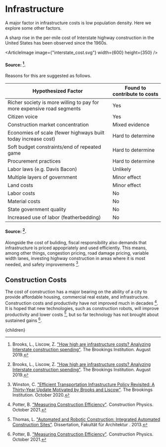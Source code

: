 


# Infrastructure

A major factor in infrastructure costs is low population density. Here we explore some other factors.

A sharp rise in the per-mile cost of Interstate highway construction in the United States has been observed since the 1960s.

<ArticleImage image={"interstate_cost.svg"} width={600} height={350} />
#### Source: [^1].

Reasons for this are suggested as follows.

<div className="table-wrapper">

| Hypothesized Factor | 	Found to contribute to costs |
|---|---|
| Richer society is more willing to pay for more expensive road segments | Yes |
| Citizen voice | Yes |
| Construction market concentration | Mixed evidence |
| Economies of scale (fewer highways built today increase cost) | Hard to determine |
| Soft budget constraints/end of repeated game | Hard to determine |
| Procurement practices | Hard to determine |
| Labor laws (e.g. Davis Bacon) | Unlikely  |
| Multiple layers of government | Minor effect |
| Land costs | Minor effect |
| Labor costs | No |
| Material costs | No |
| State government quality | No |
| Increased use of labor (featherbedding) | No |

</div>

#### Source: [^1].

Alongside the cost of buliding, fiscal responsibility also demands that infrastructure is priced appopriately and used efficiently. This means, among other things, congestion pricing, road damage pricing, variable width lanes, investing highway construction in areas where it is most needed, and safety improvements [^4].

## Construction Costs
The cost of construction has a major bearing on the ability of a city to provide affordable housing, commercial real estate, and infrastructure. Construction costs and productivity have not improved much in decades [^2]. It is hoped that new technologies, such as construction robots, will improve productivity and lower costs [^3], but so far technology has not brought about sustained gains [^2].

[^1]: Brooks, L., Liscow, Z. ["How high are infrastructure costs? Analyzing Interstate construction spending"](https://www.brookings.edu/research/how-high-are-infrastructure-costs/). The Brookings Institution. August 2019.

[^2]: Potter, B. ["Measuring Construction Efficiency"](https://constructionphysics.substack.com/p/measuring-construction-efficiency). Construction Physics. October 2021.

[^3]: Thomas, L. ["Automated and Robotic Construction: Integrated Automated Construction Sites"](https://mediatum.ub.tum.de/1131018). Dissertation, Fakultät für Architektur . 2013.

[^4]: Winston, C. ["Efficient Transportation Infrastructure Policy Revisited: A Thirty-Year Update Motivated by Brooks and Liscow"](https://www.nber.org/system/files/chapters/c14357/c14357.pdf). The Brookings Institution. October 2020.

  <Article 
    focusAreaUrl={focusAreaUrl} 
    hierarchy={hierarchy} 
    site={site}
  >
    {children}
  </Article>